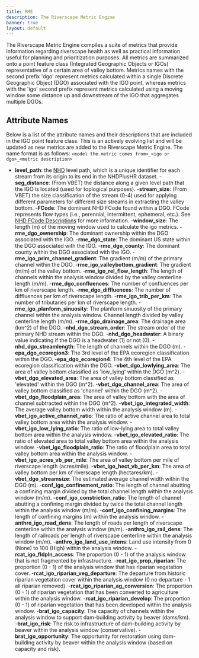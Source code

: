 ```yaml
---
title: RME
description: The Riverscape Metric Engine
banner: true
layout: default
---
```



The Riverscape Metric Engine compiles a suite of metrics that provide information regarding riverscape health as well as practical information useful for planning and prioritization purposes. All metrics are summarized onto a point feature class (Integrated Geographic Objects or IGOs) representative of a certain area of valley bottom. Metrics names with the second prefix 'dgo' represent metrics calculated within a single Discrete Geographic Object (DGO) associated with the IGO point, whereas metrics with the 'igo' second prefix represent metrics calculated using a moving window some distance up and downstream of the IGO that aggregates multiple DGOs.


## Attribute Names 
Below is a list of the attribute names and their descriptions that are included in the IGO point feature class. This is an actively evolving list and will be updated as new metrics are added to the Riverscape Metric Engine.
The name format is as follows: `<model the metric comes from>_<igo or dgo>_<metric description>`
- **level_path**: the [NHD]() level path, which is a unique identifier for each stream from its origin to its end in the NHDPlusHR dataset.
-**seg_distance**: (From VBET) the distance along a given level path that the IGO is located (used for toplogical purposes).
-**stream_size**: (From VBET) the size classification of the stream (0-4) used for applying different parameters for different size streams in extracting the valley bottom.
-**FCode**: The dominant NHD FCode found within a DGO. FCode represents flow types (i.e., perennial, intermittent, ephemeral, etc.). See [NHD FCode Descriptions](https://files.hawaii.gov/dbedt/op/gis/data/NHD%20Complete%20FCode%20Attribute%20Value%20List.pdf) for more information.
-**window_size**: The length (m) of the moving window used to calculate the igo metrics.
-**rme_dgo_ownership**: The dominant ownership within the DGO associated with the IGO.
-**rme_dgo_state**: The dominant US state within the DGO associated with the IGO.
-**rme_dgo_county**: The dominant county within the DGO associated with the IGO.
-**rme_igo_prim_channel_gradient**: The gradient (m/m) of the primary channel within the DGO.
-**rme_igo_valleybottom_gradient**: The gradient (m/m) of the valley bottom.
-**rme_igo_rel_flow_length**: The length of channels within the analysis window divided by the valley centerline length (m/m).
-**rme_dgo_confluences**: The number of confluences per km of riverscape length.
-**rme_dgo_diffluences**: The number of diffluences per km of riverscape length.
-**rme_igo_trib_per_km**: The number of tributaries per km of riverscape length.
-**rme_igo_planform_sinuosity**: The planform sinuosity of the primary channel within the analysis window. Channel length divided by valley centerline length (m/m).
-**rme_dgo_drainage_area**: The drainage area (km^2) of the DGO.
-**nhd_dgo_stream_order**: The stream order of the primary NHD stream within the DGO.
-**nhd_dgo_headwater**: A binary value indicating if the DGO is a headwater (1) or not (0).
-**nhd_dgo_streamlength**: The length of channels within the DGO (m).
-**epa_dgo_ecoregion3**: The 3rd level of the EPA ecoregion classification within the DGO.
-**epa_dgo_ecoregion4**: The 4th level of the EPA ecoregion classification within the DGO.
-**vbet_dgo_lowlying_area**: The area of valley bottom classified as 'low_lying' within the DGO (m^2).
-**vbet_dgo_elevated_area**: The area of valley bottom classified as 'elevated' within the DGO (m^2).
-**vbet_dgo_channel_area**: The area of valley bottom classified as 'channel' within the DGO (m^2).
-**vbet_dgo_floodplain_area**: The area of valley bottom with the area of channel subtracted within the DGO (m^2).
-**vbet_igo_integrated_width**: The average valley bottom width within the analysis window (m).
-**vbet_igo_active_channel_ratio**: The ratio of active channel area to total valley bottom area within the analysis window.
-**vbet_igo_low_lying_ratio**: The ratio of low-lying area to total valley bottom area within the analysis window.
-**vbet_igo_elevated_ratio**: The ratio of elevated area to total valley bottom area within the analysis window.
-**vbet_igo_floodplain_ratio**: The ratio of floodplain area to total valley bottom area within the analysis window.
-**vbet_igo_acres_vb_per_mile**: The area of valley bottom per mile of riverscape length (acres/mile).
-**vbet_igo_hect_vb_per_km**: The area of valley bottom per km of riverscape length (hectares/km).
-**vbet_dgo_streamsize**: The estimated average channel width within the DGO (m).
-**conf_igo_confinement_ratio**: The length of channel abutting a confining margin divided by the total channel length within the analysis window (m/m).
-**conf_igo_constriction_ratio**: The length of channel abutting a confining margin divided by twice the total channel length within the analysis window (m/m).
-**conf_igo_confining_margins**: The length of confining margins (m) within the analysis window.
-**anthro_igo_road_dens**: The length of roads per length of riverscape centerline within the analysis window (m/m).
-**anthro_igo_rail_dens**: The length of railroads per length of riverscape centerline within the analysis window (m/m).
-**anthro_igo_land_use_intens**: Land use intensity from 0 (None) to 100 (High) within the analysis window.
-**rcat_igo_fldpln_access**: The proportion (0 - 1) of the analysis window that is not fragmented by infrastructure.
-**rcat_igo_prop_riparian**: The proportion (0 - 1) of the analysis window that has riparian vegetation cover.
-**rcat_igo_riparian_veg_departure**: The departure from historic riparian vegetation cover within the analysis window (0 no departure - 1 all riparian removed).
-**rcat_igo_riparian_ag_conversion**: The proportion (0 - 1) of riparian vegetation that has been converted to agriculture within the analysis window.
-**rcat_igo_riparian_develop**: The proportion (0 - 1) of riparian vegetation that has been developed within the analysis window.
-**brat_igo_capacity**: The capacity of channels within the analysis window to support dam-building activity by beaver (dams/km).
-**brat_igo_risk**: The risk to infrastructure of dam-building activity by beaver within the analysis window (conservative).
-**brat_igo_opportunity**: The opportunity for restoration using dam-building activity by beaver within the analysis window (based on capacity and risk).